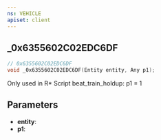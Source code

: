 ```yaml
---
ns: VEHICLE
apiset: client
---
```

## _0x6355602C02EDC6DF

```c
// 0x6355602C02EDC6DF
void _0x6355602C02EDC6DF(Entity entity, Any p1);
```

Only used in R* Script beat_train_holdup: p1 = 1

## Parameters
* **entity**:
* **p1**: